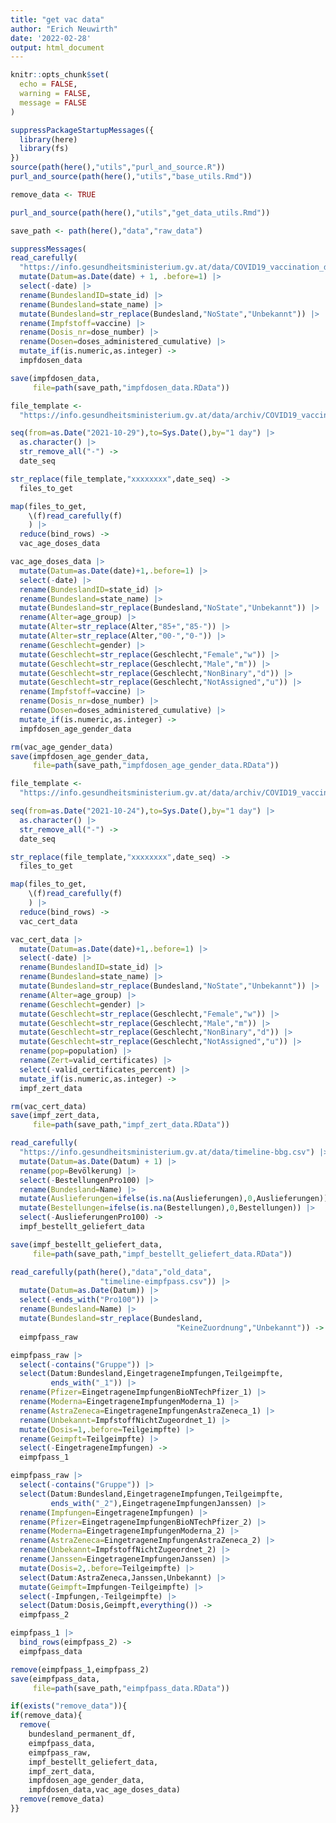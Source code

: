 ```yaml
---
title: "get vac data"
author: "Erich Neuwirth"
date: '2022-02-28'
output: html_document
---
```



```r
knitr::opts_chunk$set(
  echo = FALSE,
  warning = FALSE,
  message = FALSE
) 
```

```r
suppressPackageStartupMessages({
  library(here)
  library(fs)
})  
source(path(here(),"utils","purl_and_source.R"))
purl_and_source(path(here(),"utils","base_utils.Rmd"))
```


```r
remove_data <- TRUE
```

```r
purl_and_source(path(here(),"utils","get_data_utils.Rmd"))
```

```r
save_path <- path(here(),"data","raw_data")
```

```r
suppressMessages(
read_carefully(
  "https://info.gesundheitsministerium.gv.at/data/COVID19_vaccination_doses_timeline.csv")) |>
  mutate(Datum=as.Date(date) + 1, .before=1) |>
  select(-date) |>
  rename(BundeslandID=state_id) |>
  rename(Bundesland=state_name) |>
  mutate(Bundesland=str_replace(Bundesland,"NoState","Unbekannt")) |>
  rename(Impfstoff=vaccine) |>
  rename(Dosis_nr=dose_number) |>
  rename(Dosen=doses_administered_cumulative) |>
  mutate_if(is.numeric,as.integer) ->
  impfdosen_data
```


```r
save(impfdosen_data,
     file=path(save_path,"impfdosen_data.RData"))
```

```r
file_template <- 
  "https://info.gesundheitsministerium.gv.at/data/archiv/COVID19_vaccination_doses_agegroups_xxxxxxxx.csv"

seq(from=as.Date("2021-10-29"),to=Sys.Date(),by="1 day") |>
  as.character() |>
  str_remove_all("-") ->
  date_seq

str_replace(file_template,"xxxxxxxx",date_seq) ->
  files_to_get
```

```r
map(files_to_get,
    \(f)read_carefully(f)
    ) |>
  reduce(bind_rows) ->
  vac_age_doses_data 
```

```r
vac_age_doses_data |>
  mutate(Datum=as.Date(date)+1,.before=1) |>
  select(-date) |>
  rename(BundeslandID=state_id) |>
  rename(Bundesland=state_name) |>
  mutate(Bundesland=str_replace(Bundesland,"NoState","Unbekannt")) |>
  rename(Alter=age_group) |>
  mutate(Alter=str_replace(Alter,"85+","85-")) |>
  mutate(Alter=str_replace(Alter,"00-","0-")) |>
  rename(Geschlecht=gender) |>
  mutate(Geschlecht=str_replace(Geschlecht,"Female","w")) |>
  mutate(Geschlecht=str_replace(Geschlecht,"Male","m")) |>
  mutate(Geschlecht=str_replace(Geschlecht,"NonBinary","d")) |>
  mutate(Geschlecht=str_replace(Geschlecht,"NotAssigned","u")) |>
  rename(Impfstoff=vaccine) |>
  rename(Dosis_nr=dose_number) |>
  rename(Dosen=doses_administered_cumulative) |>
  mutate_if(is.numeric,as.integer) ->
  impfdosen_age_gender_data
```


```r
rm(vac_age_gender_data)
save(impfdosen_age_gender_data,
     file=path(save_path,"impfdosen_age_gender_data.RData"))
```



```r
file_template <- 
  "https://info.gesundheitsministerium.gv.at/data/archiv/COVID19_vaccination_certificates_xxxxxxxx.csv"

seq(from=as.Date("2021-10-24"),to=Sys.Date(),by="1 day") |>
  as.character() |>
  str_remove_all("-") ->
  date_seq

str_replace(file_template,"xxxxxxxx",date_seq) ->
  files_to_get
```



```r
map(files_to_get,
    \(f)read_carefully(f)
    ) |>
  reduce(bind_rows) ->
  vac_cert_data 
```

```r
vac_cert_data |>
  mutate(Datum=as.Date(date)+1,.before=1) |>
  select(-date) |>
  rename(BundeslandID=state_id) |>
  rename(Bundesland=state_name) |>
  mutate(Bundesland=str_replace(Bundesland,"NoState","Unbekannt")) |>
  rename(Alter=age_group) |>
  rename(Geschlecht=gender) |>
  mutate(Geschlecht=str_replace(Geschlecht,"Female","w")) |>
  mutate(Geschlecht=str_replace(Geschlecht,"Male","m")) |>
  mutate(Geschlecht=str_replace(Geschlecht,"NonBinary","d")) |>
  mutate(Geschlecht=str_replace(Geschlecht,"NotAssigned","u")) |>
  rename(pop=population) |>
  rename(Zert=valid_certificates) |>
  select(-valid_certificates_percent) |>
  mutate_if(is.numeric,as.integer) ->
  impf_zert_data
```


```r
rm(vac_cert_data)
save(impf_zert_data,
     file=path(save_path,"impf_zert_data.RData"))
```


```r
read_carefully(
  "https://info.gesundheitsministerium.gv.at/data/timeline-bbg.csv") |>
  mutate(Datum=as.Date(Datum) + 1) |>
  rename(pop=Bevölkerung) |>
  select(-BestellungenPro100) |>
  rename(Bundesland=Name) |>
  mutate(Auslieferungen=ifelse(is.na(Auslieferungen),0,Auslieferungen)) |>
  mutate(Bestellungen=ifelse(is.na(Bestellungen),0,Bestellungen)) |>
  select(-AuslieferungenPro100) ->
  impf_bestellt_geliefert_data
```


```r
save(impf_bestellt_geliefert_data,
     file=path(save_path,"impf_bestellt_geliefert_data.RData"))
```

```r
read_carefully(path(here(),"data","old_data",
                    "timeline-eimpfpass.csv")) |>
  mutate(Datum=as.Date(Datum)) |> 
  select(-ends_with("Pro100")) |>
  rename(Bundesland=Name) |>
  mutate(Bundesland=str_replace(Bundesland,
                                     "KeineZuordnung","Unbekannt")) ->
  eimpfpass_raw
```




```r
eimpfpass_raw |>
  select(-contains("Gruppe")) |>
  select(Datum:Bundesland,EingetrageneImpfungen,Teilgeimpfte,
         ends_with("_1")) |>
  rename(Pfizer=EingetrageneImpfungenBioNTechPfizer_1) |>
  rename(Moderna=EingetrageneImpfungenModerna_1) |>
  rename(AstraZeneca=EingetrageneImpfungenAstraZeneca_1) |>
  rename(Unbekannt=ImpfstoffNichtZugeordnet_1) |>
  mutate(Dosis=1,.before=Teilgeimpfte) |>
  rename(Geimpft=Teilgeimpfte) |>
  select(-EingetrageneImpfungen) ->
  eimpfpass_1
```



```r
eimpfpass_raw |>
  select(-contains("Gruppe")) |>
  select(Datum:Bundesland,EingetrageneImpfungen,Teilgeimpfte,
         ends_with("_2"),EingetrageneImpfungenJanssen) |>
  rename(Impfungen=EingetrageneImpfungen) |>
  rename(Pfizer=EingetrageneImpfungenBioNTechPfizer_2) |>
  rename(Moderna=EingetrageneImpfungenModerna_2) |>
  rename(AstraZeneca=EingetrageneImpfungenAstraZeneca_2) |>
  rename(Unbekannt=ImpfstoffNichtZugeordnet_2) |>
  rename(Janssen=EingetrageneImpfungenJanssen) |>
  mutate(Dosis=2,.before=Teilgeimpfte) |>
  select(Datum:AstraZeneca,Janssen,Unbekannt) |>
  mutate(Geimpft=Impfungen-Teilgeimpfte) |>
  select(-Impfungen,-Teilgeimpfte) |>
  select(Datum:Dosis,Geimpft,everything()) ->
  eimpfpass_2
```
```r
eimpfpass_1 |>
  bind_rows(eimpfpass_2) ->
  eimpfpass_data
```

```r
remove(eimpfpass_1,eimpfpass_2)
save(eimpfpass_data,
     file=path(save_path,"eimpfpass_data.RData"))
```

```r
if(exists("remove_data")){
if(remove_data){
  remove(
    bundesland_permanent_df,
    eimpfpass_data,
    eimpfpass_raw,
    impf_bestellt_geliefert_data,
    impf_zert_data,
    impfdosen_age_gender_data,
    impfdosen_data,vac_age_doses_data)
  remove(remove_data)
}}  
```



